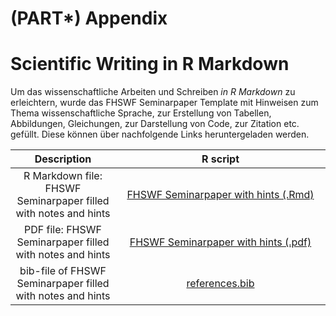 # (PART\*) Appendix {-} 

# Scientific Writing in R Markdown

Um das wissenschaftliche Arbeiten und Schreiben *in R Markdown* zu erleichtern, wurde das FHSWF Seminarpaper Template mit Hinweisen zum Thema wissenschaftliche Sprache, zur Erstellung von Tabellen, Abbildungen, Gleichungen, zur Darstellung von Code, zur Zitation etc. gefüllt.
Diese können über nachfolgende Links heruntergeladen werden.

| Description | R script | 
| :---: | :--------:   | 
| R Markdown file: FHSWF Seminarpaper filled with notes and hints | [FHSWF Seminarpaper with hints (.Rmd)](ScWrt_in_RMarkdown/ScWrt_Template_with_hints.Rmd)   |
| PDF file: FHSWF Seminarpaper filled with notes and hints | [FHSWF Seminarpaper with hints (.pdf)](ScWrt_in_RMarkdown/ScWrt_Template_with_hints.pdf) |
| bib-file of FHSWF Seminarpaper filled with notes and hints | [references.bib](ScWrt_in_RMarkdown/references.bib) |